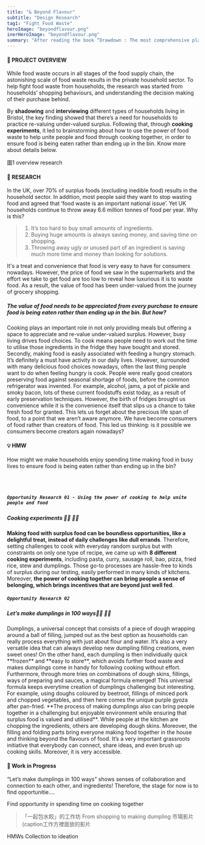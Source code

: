 ```yaml
---
title: "& Beyond Flavour"
subtitle: "Design Research"
tag1: "Fight Food Waste"
heroImage: "beyondflavour.png"
inerHeroImage: "beyondflavour.png"
summary: "After reading the book “Drawdown : The most comprehensive plan ever proposed to reverse global warming”, I was personally curious about how we individuals can take action on climate change issues. This side project was focused on opportunities that can eliminate the carbon footprint associated with household food waste."
---
```

#### 👀 PROJECT OVERVIEW
While food waste occurs in all stages of the food supply chain, the astonishing scale of food waste results in the private household sector. To help fight food waste from households, the research was started from households’ shopping behaviours, and understanding the decision making of their purchase behind.

By **shadowing** and **interviewing** different types of households living in Bristol, the key finding showed that there’s a need for households to practice re-valuing under-valued surplus. Following that, through **cooking experiments**, it led to brainstorming about how to use the power of food waste to help unite people and food through cooking together, in order to ensure food is being eaten rather than ending up in the bin.
Know more about details below.


圖1 overview research

#### 📓 RESEARCH
In the UK, over 70% of surplus foods (excluding inedible food) results in the household sector. In addition, most people said they want to stop wasting food and agreed that ‘food waste is an important national issue’. Yet UK households continue to throw away 6.6 million tonnes of food per year. Why is this?
> 1. It’s too hard to buy small amounts of ingredients.
> 2. Buying huge amounts is always saving money, and saving time on shopping.
> 3. Throwing away ugly or unused part of an ingredient is saving much more time and money than looking for solutions.

<StyledImage objectFit="scale-down" srcLeft="beyondflavour-02.png" flexLeft={1} width={100} bg="transparent"/>

It's a treat and convenience that food is very easy to have for consumers nowadays. However, the price of food we saw in the supermarkets and the effort we take to get food are too low to reveal how luxurious it is to waste food. As a result, the value of food has been under-valued from the journey of grocery shopping.

##### The value of food needs to be appreciated from every purchase to ensure food is being eaten rather than ending up in the bin. But how?

<InsightThoughts width={100} number="01" insight="Spending time on cooking surplus is not interesting and necessary" picSrc="beyondflavour-05.png">Cooking plays an important role in not only providing meals but offering a space to appreciate and re-value under-valued surplus. However, busy living drives food choices. To cook means people need to work out the time to utilise those ingredients in the fridge they have bought and stored. Secondly, making food is easily associated with feeding a hungry stomach. It’s definitely a must have activity in our daily lives. However, surrounded with many delicious food choices nowadays, often the last thing people want to do when feeling hungry is cook.</InsightThoughts>
<InsightThoughts width={100} number="02" insight="Historically, we have valued food a lot.
" picSrc="beyondflavour-04.png">People were really good creators preserving food against seasonal shortage of foods, before the common refrigerator was invented. For example, alcohol, jams, a pot of pickle and smoky bacon, lots of these current foodstuffs exist today, as a result of early preservation techniques. However, the birth of fridges brought us convenience while it is the convenience itself that slips us a chance to take fresh food for granted. This lets us forget about the precious life span of food, to a point that we aren’t aware anymore. We have become consumers of food rather than creators of food. This led us thinking: is it possible we consumers become creators again nowadays?</InsightThoughts>

#### 💡 HMW
<Highlight width={100}>How might we make households enjoy spending time making food in busy lives to ensure food is being eaten rather than ending up in the bin?</Highlight>

<br/>
<br/>

##### `Opportunity Research 01 - Using the power of cooking to help unite people and food`
##### Cooking experiments 🧑‍🍳 👩‍🍳
<StyledImage objectFit="scale-down" srcLeft="beyondflavour-06.png" srcRight="beyondflavour-06-2.gif" flexLeft={1} flexRight={0} width={100} gap={0} bg="transparent" />

**Making food with surplus food can be boundless opportunities, like a delightful treat, instead of daily challenges like dull errands**. Therefore, setting challenges to cook with everyday random surplus but with constraints on only one type of recipe, we came up with **8 different cooking experiments**, including pasta, curry, sausage roll, bao, pizza, fried rice, stew and dumplings. Those go-to processes are hassle-free to kinds of surplus during our testing, easily performed in many kinds of kitchens. Moreover, **the power of cooking together can bring people a sense of belonging, which brings incentives that are beyond just well fed**.
<br/>

##### `Opportunity Research 02`
##### Let’s make dumplings in 100 ways🧑‍🍳 👩‍🍳
<StyledImage objectFit="cover" srcLeft="beyondflavour-07-1.gif" srcRight="beyondflavour-07-2.gif" flexLeft={1} flexRight={1} width={100} bg="transparent" gap={0} />
Dumplings, a universal concept that consists of a piece of dough wrapping around a ball of filling, jumped out as the best option as households can really process everything with just about flour and water. It’s also a very versatile idea that can always develop new dumpling filling creations, even sweet ones! On the other hand, each dumpling is then individually quick **frozen** and **easy to store**, which avoids further food waste and makes dumplings come in handy for following cooking without effort. Furthermore, through more tries on combinations of dough skins, fillings, ways of preparing and sauces, a magical formula emerged!
<StyledImage objectFit="cover" srcLeft="beyondflavour-09.png" flexLeft={1} width={100} bg="transparent" gap={1} />
This universal formula keeps everytime creation of dumplings challenging but interesting. For example, using doughs coloured by beetroot, fillings of minced pork and chopped vegetables, and then here comes the unique purple gyoza after pan-fried.
<StyledImage objectFit="cover" srcLeft="beyondflavour-10.png" flexLeft={1} width={100} bg="transparent" gap={1} />
**The process of making dumplings also can bring people together in a challenging but enjoyable environment while ensuring that surplus food is valued and utilised**. While people at the kitchen are chopping the ingredients, others are developing dough skins. Moreover, the filling and folding parts bring everyone making food together in the house and thinking beyond the flavours of food. It’s a very important grassroots initiative that everybody can connect, share ideas, and even brush up cooking skills. Moreover, it is very accessible.

#### 🎁 Work in Progress
“Let’s make dumplings in 100 ways” shows senses of collaboration and connection to each other, and ingredients! Therefore, the stage for now is to find opportunitie….

Find opportunity in spending time on cooking together
> 「一起包水餃」的工作坊
> From shopping to making dumpling 市場影片 (caption工作方裡面放的影片

HMWs Collection to ideation